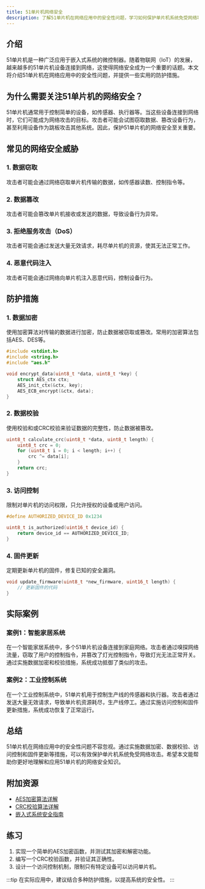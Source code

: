 ```yaml
---
title: 51单片机网络安全
description: 了解51单片机在网络应用中的安全性问题，学习如何保护单片机系统免受网络攻击。
---
```


## 介绍

51单片机是一种广泛应用于嵌入式系统的微控制器。随着物联网（IoT）的发展，越来越多的51单片机设备连接到网络，这使得网络安全成为一个重要的话题。本文将介绍51单片机在网络应用中的安全性问题，并提供一些实用的防护措施。

## 为什么需要关注51单片机的网络安全？

51单片机通常用于控制简单的设备，如传感器、执行器等。当这些设备连接到网络时，它们可能成为网络攻击的目标。攻击者可能会试图窃取数据、篡改设备行为，甚至利用设备作为跳板攻击其他系统。因此，保护51单片机的网络安全至关重要。

## 常见的网络安全威胁

### 1. 数据窃取
攻击者可能会通过网络窃取单片机传输的数据，如传感器读数、控制指令等。

### 2. 数据篡改
攻击者可能会篡改单片机接收或发送的数据，导致设备行为异常。

### 3. 拒绝服务攻击（DoS）
攻击者可能会通过发送大量无效请求，耗尽单片机的资源，使其无法正常工作。

### 4. 恶意代码注入
攻击者可能会通过网络向单片机注入恶意代码，控制设备行为。

## 防护措施

### 1. 数据加密
使用加密算法对传输的数据进行加密，防止数据被窃取或篡改。常用的加密算法包括AES、DES等。

```c
#include <stdint.h>
#include <string.h>
#include "aes.h"

void encrypt_data(uint8_t *data, uint8_t *key) {
    struct AES_ctx ctx;
    AES_init_ctx(&ctx, key);
    AES_ECB_encrypt(&ctx, data);
}
```

### 2. 数据校验
使用校验和或CRC校验来验证数据的完整性，防止数据被篡改。

```c
uint8_t calculate_crc(uint8_t *data, uint8_t length) {
    uint8_t crc = 0;
    for (uint8_t i = 0; i < length; i++) {
        crc ^= data[i];
    }
    return crc;
}
```

### 3. 访问控制
限制对单片机的访问权限，只允许授权的设备或用户访问。

```c
#define AUTHORIZED_DEVICE_ID 0x1234

uint8_t is_authorized(uint16_t device_id) {
    return device_id == AUTHORIZED_DEVICE_ID;
}
```

### 4. 固件更新
定期更新单片机的固件，修复已知的安全漏洞。

```c
void update_firmware(uint8_t *new_firmware, uint16_t length) {
    // 更新固件的代码
}
```

## 实际案例

### 案例1：智能家居系统
在一个智能家居系统中，多个51单片机设备连接到家庭网络。攻击者通过嗅探网络流量，窃取了用户的控制指令，并篡改了灯光控制指令，导致灯光无法正常开关。通过实施数据加密和校验措施，系统成功抵御了类似的攻击。

### 案例2：工业控制系统
在一个工业控制系统中，51单片机用于控制生产线的传感器和执行器。攻击者通过发送大量无效请求，导致单片机资源耗尽，生产线停工。通过实施访问控制和固件更新措施，系统成功恢复了正常运行。

## 总结

51单片机在网络应用中的安全性问题不容忽视。通过实施数据加密、数据校验、访问控制和固件更新等措施，可以有效保护单片机系统免受网络攻击。希望本文能帮助你更好地理解和应用51单片机的网络安全知识。

## 附加资源

- [AES加密算法详解](https://en.wikipedia.org/wiki/Advanced_Encryption_Standard)
- [CRC校验算法详解](https://en.wikipedia.org/wiki/Cyclic_redundancy_check)
- [嵌入式系统安全指南](https://www.embedded.com/security/)

## 练习

1. 实现一个简单的AES加密函数，并测试其加密和解密功能。
2. 编写一个CRC校验函数，并验证其正确性。
3. 设计一个访问控制机制，限制只有特定设备可以访问单片机。

:::tip
在实际应用中，建议结合多种防护措施，以提高系统的安全性。
:::